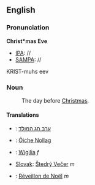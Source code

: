 ==English==

===Pronunciation===
'''Christ*mas Eve'''
*[[IPA]]: //
*[[SAMPA]]: //
KRIST-muhs eev

===Noun===
'''{{PAGENAME}}'''
: The day before [[Christmas]].

====Translations====
*{{He}}: [[ערב חג המולד]]
*{{ga}}: [[Óiche Nollag]]
*{{pl}}: [[Wigilia]] ''f''
*[[Slovak]]: [[Štedrý Večer]] ''m''
*{{fr}}: [[Réveillon de Noël]] ''m''